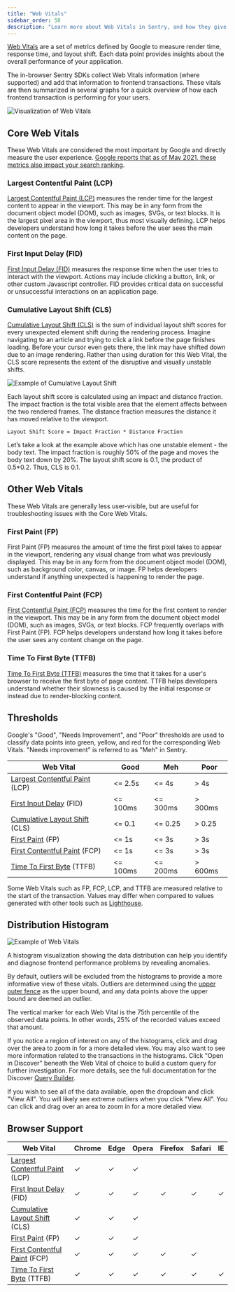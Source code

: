 ```yaml
---
title: "Web Vitals"
sidebar_order: 50
description: "Learn more about Web Vitals in Sentry, and how they give you a better understanding of your application's health."
---
```


[Web Vitals](https://web.dev/vitals/) are a set of metrics defined by Google to measure render time, response time, and layout shift. Each data point provides insights about the overall performance of your application.

The in-browser Sentry SDKs collect Web Vitals information (where supported) and add that information to frontend transactions. These vitals are then summarized in several graphs for a quick overview of how each frontend transaction is performing for your users.

![Visualization of Web Vitals](./diagram-transaction-vitals.png)

## Core Web Vitals
These Web Vitals are considered the most important by Google and directly measure the user experience. [Google reports that as of May 2021, these metrics also impact your search ranking](https://developers.google.com/search/blog/2020/11/timing-for-page-experience).

### Largest Contentful Paint (LCP)

[Largest Contentful Paint (LCP)](https://web.dev/lcp/) measures the render time for the largest content to appear in the viewport. This may be in any form from the document object model (DOM), such as images, SVGs, or text blocks. It is the largest pixel area in the viewport, thus most visually defining. LCP helps developers understand how long it takes before the user sees the main content on the page.

### First Input Delay (FID)

[First Input Delay (FID)](https://web.dev/fid/) measures the response time when the user tries to interact with the viewport. Actions may include clicking a button, link, or other custom Javascript controller. FID provides critical data on successful or unsuccessful interactions on an application page.

### Cumulative Layout Shift (CLS)

[Cumulative Layout Shift (CLS)](https://web.dev/cls/) is the sum of individual layout shift scores for every unexpected element shift during the rendering process. Imagine navigating to an article and trying to click a link before the page finishes loading. Before your cursor even gets there, the link may have shifted down due to an image rendering. Rather than using duration for this Web Vital, the CLS score represents the extent of the disruptive and visually unstable shifts.

![Example of Cumulative Layout Shift](./diagram-transaction-cls.png)

Each layout shift score is calculated using an impact and distance fraction. The impact fraction is the total visible area that the element affects between the two rendered frames. The distance fraction measures the distance it has moved relative to the viewport.

```
Layout Shift Score = Impact Fraction * Distance Fraction
```

Let’s take a look at the example above which has one unstable element - the body text. The impact fraction is roughly 50% of the page and moves the body text down by 20%. The layout shift score is 0.1, the product of 0.5*0.2. Thus, CLS is 0.1.

## Other Web Vitals

These Web Vitals are generally less user-visible, but are useful for troubleshooting issues with the Core Web Vitals.

### First Paint (FP)

First Paint (FP) measures the amount of time the first pixel takes to appear in the viewport, rendering any visual change from what was previously displayed. This may be in any form from the document object model (DOM), such as background color, canvas, or image. FP helps developers understand if anything unexpected is happening to render the page.

### First Contentful Paint (FCP)

[First Contentful Paint (FCP)](https://web.dev/fcp/) measures the time for the first content to render in the viewport. This may be in any form from the document object model (DOM), such as images, SVGs, or text blocks. FCP frequently overlaps with First Paint (FP). FCP helps developers understand how long it takes before the user sees any content change on the page.

### Time To First Byte (TTFB)

[Time To First Byte (TTFB)](https://web.dev/time-to-first-byte/) measures the time that it takes for a user's browser to receive the first byte of page content. TTFB helps developers understand whether their slowness is caused by the initial response or instead due to render-blocking content.

## Thresholds

Google's "Good", "Needs Improvement", and "Poor" thresholds are used to classify data points into green, yellow, and red for the corresponding Web Vitals. "Needs improvement" is referred to as "Meh" in Sentry.

| Web Vital                                                       | Good         | Meh          | Poor         |
| --------------------------------------------------------------- | ------------ | ------------ | ------------ |
| [Largest Contentful Paint](#largest-contentful-paint-lcp) (LCP) | <= 2.5s      | <= 4s        | > 4s         |
| [First Input Delay](#first-input-delay-fid) (FID)               | <= 100ms     | <= 300ms     | > 300ms      |
| [Cumulative Layout Shift](#cumulative-layout-shift-cls) (CLS)   | <= 0.1       | <= 0.25      | > 0.25       |
| [First Paint](#first-paint-fp) (FP)                             | <= 1s        | <= 3s        | > 3s         |
| [First Contentful Paint](#first-contentful-paint-fcp) (FCP)     | <= 1s        | <= 3s        | > 3s         |
| [Time To First Byte](#time-to-first-byte-ttfb) (TTFB)           | <= 100ms     | <= 200ms     | > 600ms      |

<Note>

Some Web Vitals such as FP, FCP, LCP, and TTFB are measured relative to the start of the transaction. Values may differ when compared to values generated with other tools such as [Lighthouse](https://github.com/GoogleChrome/lighthouse).

</Note>

## Distribution Histogram

![Example of Web Vitals](./perf-web-vitals.png)

A histogram visualization showing the data distribution can help you identify and diagnose frontend performance problems by revealing anomalies.

By default, outliers will be excluded from the histograms to provide a more informative view of these vitals. Outliers are determined using the [upper outer fence](https://en.wikipedia.org/wiki/Outlier#Tukey's_fences) as the upper bound, and any data points above the upper bound are deemed an outlier.

The vertical marker for each Web Vital is the 75th percentile of the observed data points. In other words, 25% of the recorded values exceed that amount.

If you notice a region of interest on any of the histograms, click and drag over the area to zoom in for a more detailed view. You may also want to see more information related to the transactions in the histograms. Click "Open in Discover" beneath the Web Vital of choice to build a custom query for further investigation. For more details, see the full documentation for the Discover [Query Builder](/product/discover-queries/query-builder/).

If you wish to see all of the data available, open the dropdown and click "View All". You will likely see extreme outliers when you click "View All". You can click and drag over an area to zoom in for a more detailed view.


## Browser Support

| Web Vital                                                       | Chrome  | Edge    | Opera   | Firefox | Safari  | IE      |
| --------------------------------------------------------------- | ------- | ------- | ------- | ------- | ------- | ------- |
| [Largest Contentful Paint](#largest-contentful-paint-lcp) (LCP) | ✓       | ✓       | ✓       |         |         |         |
| [First Input Delay](#first-input-delay-fid) (FID)               | ✓       | ✓       | ✓       | ✓       | ✓       | ✓       |
| [Cumulative Layout Shift](#cumulative-layout-shift-cls) (CLS)   | ✓       | ✓       | ✓       |         |         |         |
| [First Paint](#first-paint-fp) (FP)                             | ✓       | ✓       | ✓       |         |         |         |
| [First Contentful Paint](#first-contentful-paint-fcp) (FCP)     | ✓       | ✓       | ✓       | ✓       | ✓       |         |
| [Time To First Byte](#time-to-first-byte-ttfb) (TTFB)           | ✓       | ✓       | ✓       | ✓       | ✓       | ✓       |
